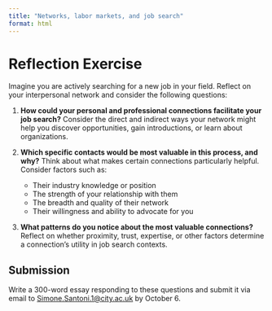 ```yaml
---
title: "Networks, labor markets, and job search"
format: html
---
```


# Reflection Exercise

Imagine you are actively searching for a new job in your field. Reflect on your interpersonal network and consider the following questions:

1. **How could your personal and professional connections facilitate your job search?**
   Consider the direct and indirect ways your network might help you discover opportunities, gain introductions, or learn about organizations.

2. **Which specific contacts would be most valuable in this process, and why?**
   Think about what makes certain connections particularly helpful. Consider factors such as:
   - Their industry knowledge or position
   - The strength of your relationship with them
   - The breadth and quality of their network
   - Their willingness and ability to advocate for you

3. **What patterns do you notice about the most valuable connections?**
   Reflect on whether proximity, trust, expertise, or other factors determine a connection's utility in job search contexts.

## Submission

Write a 300-word essay responding to these questions and submit it via email to [Simone.Santoni.1@city.ac.uk](mailto:Simone.Santoni.1@city.ac.uk) by October 6.
